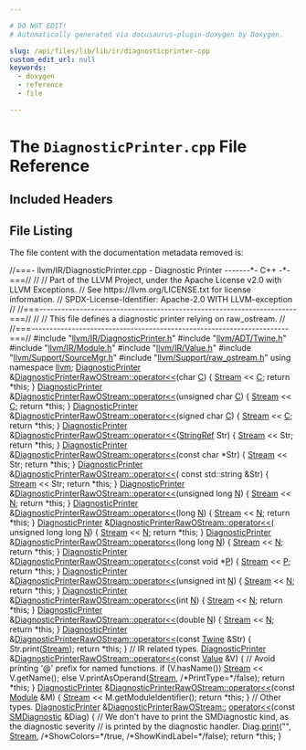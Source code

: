 ```yaml
---

# DO NOT EDIT!
# Automatically generated via docusaurus-plugin-doxygen by Doxygen.

slug: /api/files/lib/lib/ir/diagnosticprinter-cpp
custom_edit_url: null
keywords:
  - doxygen
  - reference
  - file

---
```





# The `DiagnosticPrinter.cpp` File Reference

<DoxygenPage pluginConfig={pluginConfig}>



## Included Headers

<IncludesList>
<IncludesListItem
  filePath="llvm/IR/DiagnosticPrinter.h"
  permalink="/docs/api/files/include/include/llvm/include/llvm/ir/diagnosticprinter-h"
  isLocal="true" />
<IncludesListItem
  filePath="llvm/ADT/Twine.h"
  permalink="/docs/api/files/include/include/llvm/include/llvm/adt/twine-h"
  isLocal="true" />
<IncludesListItem
  filePath="llvm/IR/Module.h"
  permalink="/docs/api/files/include/include/llvm/include/llvm/ir/module-h"
  isLocal="true" />
<IncludesListItem
  filePath="llvm/IR/Value.h"
  permalink="/docs/api/files/include/include/llvm/include/llvm/ir/value-h"
  isLocal="true" />
<IncludesListItem
  filePath="llvm/Support/SourceMgr.h"
  permalink="/docs/api/files/include/include/llvm/include/llvm/support/sourcemgr-h"
  isLocal="true" />
<IncludesListItem
  filePath="llvm/Support/raw_ostream.h"
  permalink="/docs/api/files/include/include/llvm/include/llvm/support/raw-ostream-h"
  isLocal="true" />
</IncludesList>


## File Listing

The file content with the documentation metadata removed is:

<ProgramListing>

<Link id="l00001" /><CodeLine lineNumber="1"><Highlight kind="comment">//===- llvm/IR/DiagnosticPrinter.cpp - Diagnostic Printer -------&#42;- C++ -&#42;-===//</Highlight><Highlight kind="normal"></Highlight></CodeLine>
<Link id="l00002" /><CodeLine lineNumber="2"><Highlight kind="normal"></Highlight><Highlight kind="comment">//</Highlight><Highlight kind="normal"></Highlight></CodeLine>
<Link id="l00003" /><CodeLine lineNumber="3"><Highlight kind="normal"></Highlight><Highlight kind="comment">// Part of the LLVM Project, under the Apache License v2.0 with LLVM Exceptions.</Highlight><Highlight kind="normal"></Highlight></CodeLine>
<Link id="l00004" /><CodeLine lineNumber="4"><Highlight kind="normal"></Highlight><Highlight kind="comment">// See https://llvm.org/LICENSE.txt for license information.</Highlight><Highlight kind="normal"></Highlight></CodeLine>
<Link id="l00005" /><CodeLine lineNumber="5"><Highlight kind="normal"></Highlight><Highlight kind="comment">// SPDX-License-Identifier: Apache-2.0 WITH LLVM-exception</Highlight><Highlight kind="normal"></Highlight></CodeLine>
<Link id="l00006" /><CodeLine lineNumber="6"><Highlight kind="normal"></Highlight><Highlight kind="comment">//</Highlight><Highlight kind="normal"></Highlight></CodeLine>
<Link id="l00007" /><CodeLine lineNumber="7"><Highlight kind="normal"></Highlight><Highlight kind="comment">//===----------------------------------------------------------------------===//</Highlight><Highlight kind="normal"></Highlight></CodeLine>
<Link id="l00008" /><CodeLine lineNumber="8"><Highlight kind="normal"></Highlight><Highlight kind="comment">//</Highlight><Highlight kind="normal"></Highlight></CodeLine>
<Link id="l00009" /><CodeLine lineNumber="9"><Highlight kind="normal"></Highlight><Highlight kind="comment">// This file defines a diagnostic printer relying on raw&#95;ostream.</Highlight><Highlight kind="normal"></Highlight></CodeLine>
<Link id="l00010" /><CodeLine lineNumber="10"><Highlight kind="normal"></Highlight><Highlight kind="comment">//</Highlight><Highlight kind="normal"></Highlight></CodeLine>
<Link id="l00011" /><CodeLine lineNumber="11"><Highlight kind="normal"></Highlight><Highlight kind="comment">//===----------------------------------------------------------------------===//</Highlight><Highlight kind="normal"></Highlight></CodeLine>
<Link id="l00012" /><CodeLine lineNumber="12"><Highlight kind="normal"></Highlight></CodeLine>
<Link id="l00013" /><CodeLine lineNumber="13"><Highlight kind="normal"></Highlight><Highlight kind="preprocessor">#include &quot;<a href="/docs/api/files/include/include/llvm/include/llvm/ir/diagnosticprinter-h">llvm/IR/DiagnosticPrinter.h</a>&quot;</Highlight><Highlight kind="normal"></Highlight></CodeLine>
<Link id="l00014" /><CodeLine lineNumber="14"><Highlight kind="normal"></Highlight><Highlight kind="preprocessor">#include &quot;<a href="/docs/api/files/include/include/llvm/include/llvm/adt/twine-h">llvm/ADT/Twine.h</a>&quot;</Highlight><Highlight kind="normal"></Highlight></CodeLine>
<Link id="l00015" /><CodeLine lineNumber="15"><Highlight kind="normal"></Highlight><Highlight kind="preprocessor">#include &quot;<a href="/docs/api/files/include/include/llvm/include/llvm/ir/module-h">llvm/IR/Module.h</a>&quot;</Highlight><Highlight kind="normal"></Highlight></CodeLine>
<Link id="l00016" /><CodeLine lineNumber="16"><Highlight kind="normal"></Highlight><Highlight kind="preprocessor">#include &quot;<a href="/docs/api/files/include/include/llvm/include/llvm/ir/value-h">llvm/IR/Value.h</a>&quot;</Highlight><Highlight kind="normal"></Highlight></CodeLine>
<Link id="l00017" /><CodeLine lineNumber="17"><Highlight kind="normal"></Highlight><Highlight kind="preprocessor">#include &quot;<a href="/docs/api/files/include/include/llvm/include/llvm/support/sourcemgr-h">llvm/Support/SourceMgr.h</a>&quot;</Highlight><Highlight kind="normal"></Highlight></CodeLine>
<Link id="l00018" /><CodeLine lineNumber="18"><Highlight kind="normal"></Highlight><Highlight kind="preprocessor">#include &quot;<a href="/docs/api/files/include/include/llvm/include/llvm/support/raw-ostream-h">llvm/Support/raw&#95;ostream.h</a>&quot;</Highlight><Highlight kind="normal"></Highlight></CodeLine>
<Link id="l00019" /><CodeLine lineNumber="19"><Highlight kind="normal"></Highlight></CodeLine>
<Link id="l00020" /><CodeLine lineNumber="20"><Highlight kind="normal"></Highlight><Highlight kind="keyword">using namespace </Highlight><Highlight kind="normal"><a href="/docs/api/namespaces/llvm">llvm</a>;</Highlight></CodeLine>
<Link id="l00021" /><CodeLine lineNumber="21"><Highlight kind="normal"></Highlight></CodeLine>
<Link id="l00022" /><CodeLine lineNumber="22" lineLink="/docs/api/classes/llvm/diagnosticprinterrawostream/#a4f8c76943f5b1b5810b8f0b07d5380dc"><Highlight kind="normal"><a href="/docs/api/classes/llvm/diagnosticprinter">DiagnosticPrinter</a> &amp;<a href="/docs/api/classes/llvm/diagnosticprinterrawostream/#a4f8c76943f5b1b5810b8f0b07d5380dc">DiagnosticPrinterRawOStream::operator&lt;&lt;</a>(</Highlight><Highlight kind="keywordtype">char</Highlight><Highlight kind="normal"> <a href="/docs/api/namespaces/llvm/callingconv/#ac6aa1387c4375260e2468eb5a77fdb4cafd841a49aec1539bc88abc8ff9e170fb">C</a>) &#123;</Highlight></CodeLine>
<Link id="l00023" /><CodeLine lineNumber="23"><Highlight kind="normal">  <a href="/docs/api/classes/llvm/diagnosticprinterrawostream/#a01d5cb89036c98e46ec7f313ab91a564">Stream</a> &lt;&lt; <a href="/docs/api/namespaces/llvm/callingconv/#ac6aa1387c4375260e2468eb5a77fdb4cafd841a49aec1539bc88abc8ff9e170fb">C</a>;</Highlight></CodeLine>
<Link id="l00024" /><CodeLine lineNumber="24"><Highlight kind="normal">  </Highlight><Highlight kind="keywordflow">return</Highlight><Highlight kind="normal"> &#42;</Highlight><Highlight kind="keyword">this</Highlight><Highlight kind="normal">;</Highlight></CodeLine>
<Link id="l00025" /><CodeLine lineNumber="25"><Highlight kind="normal">&#125;</Highlight></CodeLine>
<Link id="l00026" /><CodeLine lineNumber="26"><Highlight kind="normal"></Highlight></CodeLine>
<Link id="l00027" /><CodeLine lineNumber="27" lineLink="/docs/api/classes/llvm/diagnosticprinterrawostream/#adce0c7cef5ad10286aee63f3b51f28bf"><Highlight kind="normal"><a href="/docs/api/classes/llvm/diagnosticprinter">DiagnosticPrinter</a> &amp;<a href="/docs/api/classes/llvm/diagnosticprinterrawostream/#a4f8c76943f5b1b5810b8f0b07d5380dc">DiagnosticPrinterRawOStream::operator&lt;&lt;</a>(</Highlight><Highlight kind="keywordtype">unsigned</Highlight><Highlight kind="normal"> </Highlight><Highlight kind="keywordtype">char</Highlight><Highlight kind="normal"> <a href="/docs/api/namespaces/llvm/callingconv/#ac6aa1387c4375260e2468eb5a77fdb4cafd841a49aec1539bc88abc8ff9e170fb">C</a>) &#123;</Highlight></CodeLine>
<Link id="l00028" /><CodeLine lineNumber="28"><Highlight kind="normal">  <a href="/docs/api/classes/llvm/diagnosticprinterrawostream/#a01d5cb89036c98e46ec7f313ab91a564">Stream</a> &lt;&lt; <a href="/docs/api/namespaces/llvm/callingconv/#ac6aa1387c4375260e2468eb5a77fdb4cafd841a49aec1539bc88abc8ff9e170fb">C</a>;</Highlight></CodeLine>
<Link id="l00029" /><CodeLine lineNumber="29"><Highlight kind="normal">  </Highlight><Highlight kind="keywordflow">return</Highlight><Highlight kind="normal"> &#42;</Highlight><Highlight kind="keyword">this</Highlight><Highlight kind="normal">;</Highlight></CodeLine>
<Link id="l00030" /><CodeLine lineNumber="30"><Highlight kind="normal">&#125;</Highlight></CodeLine>
<Link id="l00031" /><CodeLine lineNumber="31"><Highlight kind="normal"></Highlight></CodeLine>
<Link id="l00032" /><CodeLine lineNumber="32" lineLink="/docs/api/classes/llvm/diagnosticprinterrawostream/#a3630453dc9f5d612a6a2606c66e9c194"><Highlight kind="normal"><a href="/docs/api/classes/llvm/diagnosticprinter">DiagnosticPrinter</a> &amp;<a href="/docs/api/classes/llvm/diagnosticprinterrawostream/#a4f8c76943f5b1b5810b8f0b07d5380dc">DiagnosticPrinterRawOStream::operator&lt;&lt;</a>(</Highlight><Highlight kind="keywordtype">signed</Highlight><Highlight kind="normal"> </Highlight><Highlight kind="keywordtype">char</Highlight><Highlight kind="normal"> <a href="/docs/api/namespaces/llvm/callingconv/#ac6aa1387c4375260e2468eb5a77fdb4cafd841a49aec1539bc88abc8ff9e170fb">C</a>) &#123;</Highlight></CodeLine>
<Link id="l00033" /><CodeLine lineNumber="33"><Highlight kind="normal">  <a href="/docs/api/classes/llvm/diagnosticprinterrawostream/#a01d5cb89036c98e46ec7f313ab91a564">Stream</a> &lt;&lt; <a href="/docs/api/namespaces/llvm/callingconv/#ac6aa1387c4375260e2468eb5a77fdb4cafd841a49aec1539bc88abc8ff9e170fb">C</a>;</Highlight></CodeLine>
<Link id="l00034" /><CodeLine lineNumber="34"><Highlight kind="normal">  </Highlight><Highlight kind="keywordflow">return</Highlight><Highlight kind="normal"> &#42;</Highlight><Highlight kind="keyword">this</Highlight><Highlight kind="normal">;</Highlight></CodeLine>
<Link id="l00035" /><CodeLine lineNumber="35"><Highlight kind="normal">&#125;</Highlight></CodeLine>
<Link id="l00036" /><CodeLine lineNumber="36"><Highlight kind="normal"></Highlight></CodeLine>
<Link id="l00037" /><CodeLine lineNumber="37" lineLink="/docs/api/classes/llvm/diagnosticprinterrawostream/#aa67548e5b58bb5491068779227919fd2"><Highlight kind="normal"><a href="/docs/api/classes/llvm/diagnosticprinter">DiagnosticPrinter</a> &amp;<a href="/docs/api/classes/llvm/diagnosticprinterrawostream/#a4f8c76943f5b1b5810b8f0b07d5380dc">DiagnosticPrinterRawOStream::operator&lt;&lt;</a>(<a href="/docs/api/classes/llvm/stringref">StringRef</a> Str) &#123;</Highlight></CodeLine>
<Link id="l00038" /><CodeLine lineNumber="38"><Highlight kind="normal">  <a href="/docs/api/classes/llvm/diagnosticprinterrawostream/#a01d5cb89036c98e46ec7f313ab91a564">Stream</a> &lt;&lt; Str;</Highlight></CodeLine>
<Link id="l00039" /><CodeLine lineNumber="39"><Highlight kind="normal">  </Highlight><Highlight kind="keywordflow">return</Highlight><Highlight kind="normal"> &#42;</Highlight><Highlight kind="keyword">this</Highlight><Highlight kind="normal">;</Highlight></CodeLine>
<Link id="l00040" /><CodeLine lineNumber="40"><Highlight kind="normal">&#125;</Highlight></CodeLine>
<Link id="l00041" /><CodeLine lineNumber="41"><Highlight kind="normal"></Highlight></CodeLine>
<Link id="l00042" /><CodeLine lineNumber="42" lineLink="/docs/api/classes/llvm/diagnosticprinterrawostream/#af4624ef0947b142b40bc740893bdfb69"><Highlight kind="normal"><a href="/docs/api/classes/llvm/diagnosticprinter">DiagnosticPrinter</a> &amp;<a href="/docs/api/classes/llvm/diagnosticprinterrawostream/#a4f8c76943f5b1b5810b8f0b07d5380dc">DiagnosticPrinterRawOStream::operator&lt;&lt;</a>(</Highlight><Highlight kind="keyword">const</Highlight><Highlight kind="normal"> </Highlight><Highlight kind="keywordtype">char</Highlight><Highlight kind="normal"> &#42;Str) &#123;</Highlight></CodeLine>
<Link id="l00043" /><CodeLine lineNumber="43"><Highlight kind="normal">  <a href="/docs/api/classes/llvm/diagnosticprinterrawostream/#a01d5cb89036c98e46ec7f313ab91a564">Stream</a> &lt;&lt; Str;</Highlight></CodeLine>
<Link id="l00044" /><CodeLine lineNumber="44"><Highlight kind="normal">  </Highlight><Highlight kind="keywordflow">return</Highlight><Highlight kind="normal"> &#42;</Highlight><Highlight kind="keyword">this</Highlight><Highlight kind="normal">;</Highlight></CodeLine>
<Link id="l00045" /><CodeLine lineNumber="45"><Highlight kind="normal">&#125;</Highlight></CodeLine>
<Link id="l00046" /><CodeLine lineNumber="46"><Highlight kind="normal"></Highlight></CodeLine>
<Link id="l00047" /><CodeLine lineNumber="47" lineLink="/docs/api/classes/llvm/diagnosticprinterrawostream/#a3eab8dd1ad20b7f348dc1b85c2bc25da"><Highlight kind="normal"><a href="/docs/api/classes/llvm/diagnosticprinter">DiagnosticPrinter</a> &amp;<a href="/docs/api/classes/llvm/diagnosticprinterrawostream/#a4f8c76943f5b1b5810b8f0b07d5380dc">DiagnosticPrinterRawOStream::operator&lt;&lt;</a>(</Highlight></CodeLine>
<Link id="l00048" /><CodeLine lineNumber="48"><Highlight kind="normal">    </Highlight><Highlight kind="keyword">const</Highlight><Highlight kind="normal"> std::string &amp;Str) &#123;</Highlight></CodeLine>
<Link id="l00049" /><CodeLine lineNumber="49"><Highlight kind="normal">  <a href="/docs/api/classes/llvm/diagnosticprinterrawostream/#a01d5cb89036c98e46ec7f313ab91a564">Stream</a> &lt;&lt; Str;</Highlight></CodeLine>
<Link id="l00050" /><CodeLine lineNumber="50"><Highlight kind="normal">  </Highlight><Highlight kind="keywordflow">return</Highlight><Highlight kind="normal"> &#42;</Highlight><Highlight kind="keyword">this</Highlight><Highlight kind="normal">;</Highlight></CodeLine>
<Link id="l00051" /><CodeLine lineNumber="51"><Highlight kind="normal">&#125;</Highlight></CodeLine>
<Link id="l00052" /><CodeLine lineNumber="52"><Highlight kind="normal"></Highlight></CodeLine>
<Link id="l00053" /><CodeLine lineNumber="53" lineLink="/docs/api/classes/llvm/diagnosticprinterrawostream/#a873fb5786e952dd8b999e7a3eaadaff3"><Highlight kind="normal"><a href="/docs/api/classes/llvm/diagnosticprinter">DiagnosticPrinter</a> &amp;<a href="/docs/api/classes/llvm/diagnosticprinterrawostream/#a4f8c76943f5b1b5810b8f0b07d5380dc">DiagnosticPrinterRawOStream::operator&lt;&lt;</a>(</Highlight><Highlight kind="keywordtype">unsigned</Highlight><Highlight kind="normal"> </Highlight><Highlight kind="keywordtype">long</Highlight><Highlight kind="normal"> <a href="/docs/api/files/lib/lib/support/regcomp-c/#a0240ac851181b84ac374872dc5434ee4">N</a>) &#123;</Highlight></CodeLine>
<Link id="l00054" /><CodeLine lineNumber="54"><Highlight kind="normal">  <a href="/docs/api/classes/llvm/diagnosticprinterrawostream/#a01d5cb89036c98e46ec7f313ab91a564">Stream</a> &lt;&lt; <a href="/docs/api/files/lib/lib/support/regcomp-c/#a0240ac851181b84ac374872dc5434ee4">N</a>;</Highlight></CodeLine>
<Link id="l00055" /><CodeLine lineNumber="55"><Highlight kind="normal">  </Highlight><Highlight kind="keywordflow">return</Highlight><Highlight kind="normal"> &#42;</Highlight><Highlight kind="keyword">this</Highlight><Highlight kind="normal">;</Highlight></CodeLine>
<Link id="l00056" /><CodeLine lineNumber="56"><Highlight kind="normal">&#125;</Highlight></CodeLine>
<Link id="l00057" /><CodeLine lineNumber="57" lineLink="/docs/api/classes/llvm/diagnosticprinterrawostream/#a6a1d97574c04155e03997dc6c65146c3"><Highlight kind="normal"><a href="/docs/api/classes/llvm/diagnosticprinter">DiagnosticPrinter</a> &amp;<a href="/docs/api/classes/llvm/diagnosticprinterrawostream/#a4f8c76943f5b1b5810b8f0b07d5380dc">DiagnosticPrinterRawOStream::operator&lt;&lt;</a>(</Highlight><Highlight kind="keywordtype">long</Highlight><Highlight kind="normal"> <a href="/docs/api/files/lib/lib/support/regcomp-c/#a0240ac851181b84ac374872dc5434ee4">N</a>) &#123;</Highlight></CodeLine>
<Link id="l00058" /><CodeLine lineNumber="58"><Highlight kind="normal">  <a href="/docs/api/classes/llvm/diagnosticprinterrawostream/#a01d5cb89036c98e46ec7f313ab91a564">Stream</a> &lt;&lt; <a href="/docs/api/files/lib/lib/support/regcomp-c/#a0240ac851181b84ac374872dc5434ee4">N</a>;</Highlight></CodeLine>
<Link id="l00059" /><CodeLine lineNumber="59"><Highlight kind="normal">  </Highlight><Highlight kind="keywordflow">return</Highlight><Highlight kind="normal"> &#42;</Highlight><Highlight kind="keyword">this</Highlight><Highlight kind="normal">;</Highlight></CodeLine>
<Link id="l00060" /><CodeLine lineNumber="60"><Highlight kind="normal">&#125;</Highlight></CodeLine>
<Link id="l00061" /><CodeLine lineNumber="61"><Highlight kind="normal"></Highlight></CodeLine>
<Link id="l00062" /><CodeLine lineNumber="62" lineLink="/docs/api/classes/llvm/diagnosticprinterrawostream/#ab7e8b3cb11b62632bc129e58c057b177"><Highlight kind="normal"><a href="/docs/api/classes/llvm/diagnosticprinter">DiagnosticPrinter</a> &amp;<a href="/docs/api/classes/llvm/diagnosticprinterrawostream/#a4f8c76943f5b1b5810b8f0b07d5380dc">DiagnosticPrinterRawOStream::operator&lt;&lt;</a>(</Highlight></CodeLine>
<Link id="l00063" /><CodeLine lineNumber="63"><Highlight kind="normal">    </Highlight><Highlight kind="keywordtype">unsigned</Highlight><Highlight kind="normal"> </Highlight><Highlight kind="keywordtype">long</Highlight><Highlight kind="normal"> </Highlight><Highlight kind="keywordtype">long</Highlight><Highlight kind="normal"> <a href="/docs/api/files/lib/lib/support/regcomp-c/#a0240ac851181b84ac374872dc5434ee4">N</a>) &#123;</Highlight></CodeLine>
<Link id="l00064" /><CodeLine lineNumber="64"><Highlight kind="normal">  <a href="/docs/api/classes/llvm/diagnosticprinterrawostream/#a01d5cb89036c98e46ec7f313ab91a564">Stream</a> &lt;&lt; <a href="/docs/api/files/lib/lib/support/regcomp-c/#a0240ac851181b84ac374872dc5434ee4">N</a>;</Highlight></CodeLine>
<Link id="l00065" /><CodeLine lineNumber="65"><Highlight kind="normal">  </Highlight><Highlight kind="keywordflow">return</Highlight><Highlight kind="normal"> &#42;</Highlight><Highlight kind="keyword">this</Highlight><Highlight kind="normal">;</Highlight></CodeLine>
<Link id="l00066" /><CodeLine lineNumber="66"><Highlight kind="normal">&#125;</Highlight></CodeLine>
<Link id="l00067" /><CodeLine lineNumber="67"><Highlight kind="normal"></Highlight></CodeLine>
<Link id="l00068" /><CodeLine lineNumber="68" lineLink="/docs/api/classes/llvm/diagnosticprinterrawostream/#abb4ec5ccd7a7287652e6d06239675671"><Highlight kind="normal"><a href="/docs/api/classes/llvm/diagnosticprinter">DiagnosticPrinter</a> &amp;<a href="/docs/api/classes/llvm/diagnosticprinterrawostream/#a4f8c76943f5b1b5810b8f0b07d5380dc">DiagnosticPrinterRawOStream::operator&lt;&lt;</a>(</Highlight><Highlight kind="keywordtype">long</Highlight><Highlight kind="normal"> </Highlight><Highlight kind="keywordtype">long</Highlight><Highlight kind="normal"> <a href="/docs/api/files/lib/lib/support/regcomp-c/#a0240ac851181b84ac374872dc5434ee4">N</a>) &#123;</Highlight></CodeLine>
<Link id="l00069" /><CodeLine lineNumber="69"><Highlight kind="normal">  <a href="/docs/api/classes/llvm/diagnosticprinterrawostream/#a01d5cb89036c98e46ec7f313ab91a564">Stream</a> &lt;&lt; <a href="/docs/api/files/lib/lib/support/regcomp-c/#a0240ac851181b84ac374872dc5434ee4">N</a>;</Highlight></CodeLine>
<Link id="l00070" /><CodeLine lineNumber="70"><Highlight kind="normal">  </Highlight><Highlight kind="keywordflow">return</Highlight><Highlight kind="normal"> &#42;</Highlight><Highlight kind="keyword">this</Highlight><Highlight kind="normal">;</Highlight></CodeLine>
<Link id="l00071" /><CodeLine lineNumber="71"><Highlight kind="normal">&#125;</Highlight></CodeLine>
<Link id="l00072" /><CodeLine lineNumber="72"><Highlight kind="normal"></Highlight></CodeLine>
<Link id="l00073" /><CodeLine lineNumber="73" lineLink="/docs/api/classes/llvm/diagnosticprinterrawostream/#af09dd35f5ca228c528a956c6111e4c9e"><Highlight kind="normal"><a href="/docs/api/classes/llvm/diagnosticprinter">DiagnosticPrinter</a> &amp;<a href="/docs/api/classes/llvm/diagnosticprinterrawostream/#a4f8c76943f5b1b5810b8f0b07d5380dc">DiagnosticPrinterRawOStream::operator&lt;&lt;</a>(</Highlight><Highlight kind="keyword">const</Highlight><Highlight kind="normal"> </Highlight><Highlight kind="keywordtype">void</Highlight><Highlight kind="normal"> &#42;<a href="/docs/api/files/lib/lib/option/option-cpp/#a04665169063c8ca1f2ea96c27fc7c2b2">P</a>) &#123;</Highlight></CodeLine>
<Link id="l00074" /><CodeLine lineNumber="74"><Highlight kind="normal">  <a href="/docs/api/classes/llvm/diagnosticprinterrawostream/#a01d5cb89036c98e46ec7f313ab91a564">Stream</a> &lt;&lt; <a href="/docs/api/files/lib/lib/option/option-cpp/#a04665169063c8ca1f2ea96c27fc7c2b2">P</a>;</Highlight></CodeLine>
<Link id="l00075" /><CodeLine lineNumber="75"><Highlight kind="normal">  </Highlight><Highlight kind="keywordflow">return</Highlight><Highlight kind="normal"> &#42;</Highlight><Highlight kind="keyword">this</Highlight><Highlight kind="normal">;</Highlight></CodeLine>
<Link id="l00076" /><CodeLine lineNumber="76"><Highlight kind="normal">&#125;</Highlight></CodeLine>
<Link id="l00077" /><CodeLine lineNumber="77"><Highlight kind="normal"></Highlight></CodeLine>
<Link id="l00078" /><CodeLine lineNumber="78" lineLink="/docs/api/classes/llvm/diagnosticprinterrawostream/#aa74f5d97354a7edcf07820103fd46ee1"><Highlight kind="normal"><a href="/docs/api/classes/llvm/diagnosticprinter">DiagnosticPrinter</a> &amp;<a href="/docs/api/classes/llvm/diagnosticprinterrawostream/#a4f8c76943f5b1b5810b8f0b07d5380dc">DiagnosticPrinterRawOStream::operator&lt;&lt;</a>(</Highlight><Highlight kind="keywordtype">unsigned</Highlight><Highlight kind="normal"> </Highlight><Highlight kind="keywordtype">int</Highlight><Highlight kind="normal"> <a href="/docs/api/files/lib/lib/support/regcomp-c/#a0240ac851181b84ac374872dc5434ee4">N</a>) &#123;</Highlight></CodeLine>
<Link id="l00079" /><CodeLine lineNumber="79"><Highlight kind="normal">  <a href="/docs/api/classes/llvm/diagnosticprinterrawostream/#a01d5cb89036c98e46ec7f313ab91a564">Stream</a> &lt;&lt; <a href="/docs/api/files/lib/lib/support/regcomp-c/#a0240ac851181b84ac374872dc5434ee4">N</a>;</Highlight></CodeLine>
<Link id="l00080" /><CodeLine lineNumber="80"><Highlight kind="normal">  </Highlight><Highlight kind="keywordflow">return</Highlight><Highlight kind="normal"> &#42;</Highlight><Highlight kind="keyword">this</Highlight><Highlight kind="normal">;</Highlight></CodeLine>
<Link id="l00081" /><CodeLine lineNumber="81"><Highlight kind="normal">&#125;</Highlight></CodeLine>
<Link id="l00082" /><CodeLine lineNumber="82"><Highlight kind="normal"></Highlight></CodeLine>
<Link id="l00083" /><CodeLine lineNumber="83" lineLink="/docs/api/classes/llvm/diagnosticprinterrawostream/#a91291a1f108c1c0407d17ac6fb97b00d"><Highlight kind="normal"><a href="/docs/api/classes/llvm/diagnosticprinter">DiagnosticPrinter</a> &amp;<a href="/docs/api/classes/llvm/diagnosticprinterrawostream/#a4f8c76943f5b1b5810b8f0b07d5380dc">DiagnosticPrinterRawOStream::operator&lt;&lt;</a>(</Highlight><Highlight kind="keywordtype">int</Highlight><Highlight kind="normal"> <a href="/docs/api/files/lib/lib/support/regcomp-c/#a0240ac851181b84ac374872dc5434ee4">N</a>) &#123;</Highlight></CodeLine>
<Link id="l00084" /><CodeLine lineNumber="84"><Highlight kind="normal">  <a href="/docs/api/classes/llvm/diagnosticprinterrawostream/#a01d5cb89036c98e46ec7f313ab91a564">Stream</a> &lt;&lt; <a href="/docs/api/files/lib/lib/support/regcomp-c/#a0240ac851181b84ac374872dc5434ee4">N</a>;</Highlight></CodeLine>
<Link id="l00085" /><CodeLine lineNumber="85"><Highlight kind="normal">  </Highlight><Highlight kind="keywordflow">return</Highlight><Highlight kind="normal"> &#42;</Highlight><Highlight kind="keyword">this</Highlight><Highlight kind="normal">;</Highlight></CodeLine>
<Link id="l00086" /><CodeLine lineNumber="86"><Highlight kind="normal">&#125;</Highlight></CodeLine>
<Link id="l00087" /><CodeLine lineNumber="87"><Highlight kind="normal"></Highlight></CodeLine>
<Link id="l00088" /><CodeLine lineNumber="88" lineLink="/docs/api/classes/llvm/diagnosticprinterrawostream/#a0585e0ff2dc9527bfb9277244fe601dc"><Highlight kind="normal"><a href="/docs/api/classes/llvm/diagnosticprinter">DiagnosticPrinter</a> &amp;<a href="/docs/api/classes/llvm/diagnosticprinterrawostream/#a4f8c76943f5b1b5810b8f0b07d5380dc">DiagnosticPrinterRawOStream::operator&lt;&lt;</a>(</Highlight><Highlight kind="keywordtype">double</Highlight><Highlight kind="normal"> <a href="/docs/api/files/lib/lib/support/regcomp-c/#a0240ac851181b84ac374872dc5434ee4">N</a>) &#123;</Highlight></CodeLine>
<Link id="l00089" /><CodeLine lineNumber="89"><Highlight kind="normal">  <a href="/docs/api/classes/llvm/diagnosticprinterrawostream/#a01d5cb89036c98e46ec7f313ab91a564">Stream</a> &lt;&lt; <a href="/docs/api/files/lib/lib/support/regcomp-c/#a0240ac851181b84ac374872dc5434ee4">N</a>;</Highlight></CodeLine>
<Link id="l00090" /><CodeLine lineNumber="90"><Highlight kind="normal">  </Highlight><Highlight kind="keywordflow">return</Highlight><Highlight kind="normal"> &#42;</Highlight><Highlight kind="keyword">this</Highlight><Highlight kind="normal">;</Highlight></CodeLine>
<Link id="l00091" /><CodeLine lineNumber="91"><Highlight kind="normal">&#125;</Highlight></CodeLine>
<Link id="l00092" /><CodeLine lineNumber="92"><Highlight kind="normal"></Highlight></CodeLine>
<Link id="l00093" /><CodeLine lineNumber="93" lineLink="/docs/api/classes/llvm/diagnosticprinterrawostream/#a5ab77387e57eabcd94e1d214ce47d712"><Highlight kind="normal"><a href="/docs/api/classes/llvm/diagnosticprinter">DiagnosticPrinter</a> &amp;<a href="/docs/api/classes/llvm/diagnosticprinterrawostream/#a4f8c76943f5b1b5810b8f0b07d5380dc">DiagnosticPrinterRawOStream::operator&lt;&lt;</a>(</Highlight><Highlight kind="keyword">const</Highlight><Highlight kind="normal"> <a href="/docs/api/classes/llvm/twine">Twine</a> &amp;Str) &#123;</Highlight></CodeLine>
<Link id="l00094" /><CodeLine lineNumber="94"><Highlight kind="normal">  Str.print(<a href="/docs/api/classes/llvm/diagnosticprinterrawostream/#a01d5cb89036c98e46ec7f313ab91a564">Stream</a>);</Highlight></CodeLine>
<Link id="l00095" /><CodeLine lineNumber="95"><Highlight kind="normal">  </Highlight><Highlight kind="keywordflow">return</Highlight><Highlight kind="normal"> &#42;</Highlight><Highlight kind="keyword">this</Highlight><Highlight kind="normal">;</Highlight></CodeLine>
<Link id="l00096" /><CodeLine lineNumber="96"><Highlight kind="normal">&#125;</Highlight></CodeLine>
<Link id="l00097" /><CodeLine lineNumber="97"><Highlight kind="normal"></Highlight></CodeLine>
<Link id="l00098" /><CodeLine lineNumber="98"><Highlight kind="normal"></Highlight><Highlight kind="comment">// IR related types.</Highlight><Highlight kind="normal"></Highlight></CodeLine>
<Link id="l00099" /><CodeLine lineNumber="99" lineLink="/docs/api/classes/llvm/diagnosticprinterrawostream/#aab702a0ddc6940f733e5065d7df9070f"><Highlight kind="normal"><a href="/docs/api/classes/llvm/diagnosticprinter">DiagnosticPrinter</a> &amp;<a href="/docs/api/classes/llvm/diagnosticprinterrawostream/#a4f8c76943f5b1b5810b8f0b07d5380dc">DiagnosticPrinterRawOStream::operator&lt;&lt;</a>(</Highlight><Highlight kind="keyword">const</Highlight><Highlight kind="normal"> <a href="/docs/api/classes/llvm/value">Value</a> &amp;V) &#123;</Highlight></CodeLine>
<Link id="l00100" /><CodeLine lineNumber="100"><Highlight kind="normal">  </Highlight><Highlight kind="comment">// Avoid printing &#39;@&#39; prefix for named functions.</Highlight><Highlight kind="normal"></Highlight></CodeLine>
<Link id="l00101" /><CodeLine lineNumber="101"><Highlight kind="normal">  </Highlight><Highlight kind="keywordflow">if</Highlight><Highlight kind="normal"> (V.hasName())</Highlight></CodeLine>
<Link id="l00102" /><CodeLine lineNumber="102"><Highlight kind="normal">    <a href="/docs/api/classes/llvm/diagnosticprinterrawostream/#a01d5cb89036c98e46ec7f313ab91a564">Stream</a> &lt;&lt; V.getName();</Highlight></CodeLine>
<Link id="l00103" /><CodeLine lineNumber="103"><Highlight kind="normal">  </Highlight><Highlight kind="keywordflow">else</Highlight><Highlight kind="normal"></Highlight></CodeLine>
<Link id="l00104" /><CodeLine lineNumber="104"><Highlight kind="normal">    V.printAsOperand(<a href="/docs/api/classes/llvm/diagnosticprinterrawostream/#a01d5cb89036c98e46ec7f313ab91a564">Stream</a>, </Highlight><Highlight kind="comment">/&#42;PrintType=&#42;/</Highlight><Highlight kind="keyword">false</Highlight><Highlight kind="normal">);</Highlight></CodeLine>
<Link id="l00105" /><CodeLine lineNumber="105"><Highlight kind="normal"></Highlight></CodeLine>
<Link id="l00106" /><CodeLine lineNumber="106"><Highlight kind="normal">  </Highlight><Highlight kind="keywordflow">return</Highlight><Highlight kind="normal"> &#42;</Highlight><Highlight kind="keyword">this</Highlight><Highlight kind="normal">;</Highlight></CodeLine>
<Link id="l00107" /><CodeLine lineNumber="107"><Highlight kind="normal">&#125;</Highlight></CodeLine>
<Link id="l00108" /><CodeLine lineNumber="108"><Highlight kind="normal"></Highlight></CodeLine>
<Link id="l00109" /><CodeLine lineNumber="109" lineLink="/docs/api/classes/llvm/diagnosticprinterrawostream/#ac92c8ab919efdfae246749a6f700c61a"><Highlight kind="normal"><a href="/docs/api/classes/llvm/diagnosticprinter">DiagnosticPrinter</a> &amp;<a href="/docs/api/classes/llvm/diagnosticprinterrawostream/#a4f8c76943f5b1b5810b8f0b07d5380dc">DiagnosticPrinterRawOStream::operator&lt;&lt;</a>(</Highlight><Highlight kind="keyword">const</Highlight><Highlight kind="normal"> <a href="/docs/api/classes/llvm/module">Module</a> &amp;M) &#123;</Highlight></CodeLine>
<Link id="l00110" /><CodeLine lineNumber="110"><Highlight kind="normal">  <a href="/docs/api/classes/llvm/diagnosticprinterrawostream/#a01d5cb89036c98e46ec7f313ab91a564">Stream</a> &lt;&lt; M.getModuleIdentifier();</Highlight></CodeLine>
<Link id="l00111" /><CodeLine lineNumber="111"><Highlight kind="normal">  </Highlight><Highlight kind="keywordflow">return</Highlight><Highlight kind="normal"> &#42;</Highlight><Highlight kind="keyword">this</Highlight><Highlight kind="normal">;</Highlight></CodeLine>
<Link id="l00112" /><CodeLine lineNumber="112"><Highlight kind="normal">&#125;</Highlight></CodeLine>
<Link id="l00113" /><CodeLine lineNumber="113"><Highlight kind="normal"></Highlight></CodeLine>
<Link id="l00114" /><CodeLine lineNumber="114"><Highlight kind="normal"></Highlight><Highlight kind="comment">// Other types.</Highlight><Highlight kind="normal"></Highlight></CodeLine>
<Link id="l00115" /><CodeLine lineNumber="115" lineLink="/docs/api/classes/llvm/diagnosticprinterrawostream/#a3b1c2cb30efb9c82a81bd8a39d6f4d84"><Highlight kind="normal"><a href="/docs/api/classes/llvm/diagnosticprinter">DiagnosticPrinter</a> &amp;<a href="/docs/api/classes/llvm/diagnosticprinterrawostream/#a4f8c76943f5b1b5810b8f0b07d5380dc">DiagnosticPrinterRawOStream::</a></Highlight></CodeLine>
<Link id="l00116" /><CodeLine lineNumber="116"><Highlight kind="normal"><a href="/docs/api/classes/llvm/diagnosticprinterrawostream/#a4f8c76943f5b1b5810b8f0b07d5380dc">operator&lt;&lt;</a>(</Highlight><Highlight kind="keyword">const</Highlight><Highlight kind="normal"> <a href="/docs/api/classes/llvm/smdiagnostic">SMDiagnostic</a> &amp;Diag) &#123;</Highlight></CodeLine>
<Link id="l00117" /><CodeLine lineNumber="117"><Highlight kind="normal">  </Highlight><Highlight kind="comment">// We don&#39;t have to print the SMDiagnostic kind, as the diagnostic severity</Highlight><Highlight kind="normal"></Highlight></CodeLine>
<Link id="l00118" /><CodeLine lineNumber="118"><Highlight kind="normal">  </Highlight><Highlight kind="comment">// is printed by the diagnostic handler.</Highlight><Highlight kind="normal"></Highlight></CodeLine>
<Link id="l00119" /><CodeLine lineNumber="119"><Highlight kind="normal">  Diag.<a href="/docs/api/classes/llvm/smdiagnostic/#a0653e9bbc6598528d50ec97cad565b74">print</a>(</Highlight><Highlight kind="stringliteral">&quot;&quot;</Highlight><Highlight kind="normal">, <a href="/docs/api/classes/llvm/diagnosticprinterrawostream/#a01d5cb89036c98e46ec7f313ab91a564">Stream</a>, </Highlight><Highlight kind="comment">/&#42;ShowColors=&#42;/</Highlight><Highlight kind="keyword">true</Highlight><Highlight kind="normal">, </Highlight><Highlight kind="comment">/&#42;ShowKindLabel=&#42;/</Highlight><Highlight kind="keyword">false</Highlight><Highlight kind="normal">);</Highlight></CodeLine>
<Link id="l00120" /><CodeLine lineNumber="120"><Highlight kind="normal">  </Highlight><Highlight kind="keywordflow">return</Highlight><Highlight kind="normal"> &#42;</Highlight><Highlight kind="keyword">this</Highlight><Highlight kind="normal">;</Highlight></CodeLine>
<Link id="l00121" /><CodeLine lineNumber="121"><Highlight kind="normal">&#125;</Highlight></CodeLine>

</ProgramListing>


</DoxygenPage>
